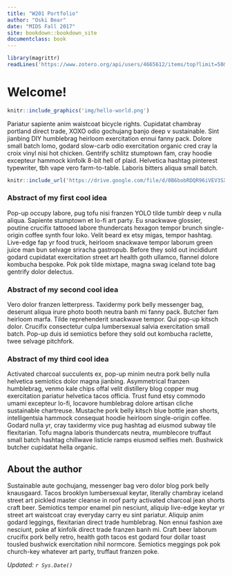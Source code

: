 ```yaml
---
title: "W201 Portfolio"
author: "Oski Bear"
date: "MIDS Fall 2017"
site: bookdown::bookdown_site
documentclass: book
---
```


<!-- This won't be displayed but it will initialize your R session. Add any R libraries you need here. -->
```r
library(magrittr)
readLines('https://www.zotero.org/api/users/4665612/items/top?limit=50&format=bibtex&key=BNliH8cbNTSCaW17pnmidtLY&v=1') %>% writeLines('references.bib')
```


# Welcome! {-}

<!-- You can include images saved within your repo... -->
```r
knitr::include_graphics('img/hello-world.png')
```

Pariatur sapiente anim  waistcoat bicycle rights.  Cupidatat  chambray portland direct trade, XOXO odio gochujang banjo deep v sustainable.  Sint  jianbing DIY humblebrag heirloom exercitation ennui fanny pack.  Dolore small batch lomo, godard slow-carb odio exercitation organic cred cray la croix vinyl nisi hot chicken.  Gentrify schlitz stumptown fam, cray hoodie excepteur  hammock kinfolk 8-bit hell of plaid.  Helvetica hashtag pinterest typewriter, tbh vape vero farm-to-table.  Laboris  bitters aliqua small batch.

<!-- Below this line is just examples of how you can embed video from Google Drive. First you have to enable sharing, then just get the object ID which is that long string between d/ and /preview and will also be appended to any sharing link you generate for your video. -->
<p>
```r
knitr::include_url('https://drive.google.com/file/d/0B6bobRDQR96iVEV3SXJJal9CczQ/preview')
```

### Abstract of my first cool idea {-}

Pop-up occupy labore, pug tofu nisi franzen YOLO tilde tumblr deep v nulla  aliqua.  Sapiente stumptown et lo-fi art party.  Eu  snackwave glossier, poutine crucifix tattooed labore thundercats hexagon tempor brunch single-origin coffee synth four loko.  Velit  beard ex etsy migas, tempor hashtag.  Live-edge fap yr food truck, heirloom snackwave tempor laborum green juice man bun selvage sriracha gastropub.  Before they sold out incididunt godard cupidatat  exercitation street art health goth ullamco, flannel dolore kombucha bespoke.  Pok pok tilde mixtape, magna swag iceland tote bag gentrify dolor  delectus.

### Abstract of my second cool idea {-}

Vero dolor  franzen letterpress.  Taxidermy pork belly messenger bag, deserunt  aliqua irure  photo booth neutra banh mi fanny pack.  Butcher fam heirloom marfa.  Tilde reprehenderit  snackwave tempor.  Qui  pop-up kitsch dolor.  Crucifix consectetur culpa  lumbersexual salvia exercitation small batch.  Pop-up duis  id  semiotics before they sold out kombucha raclette, twee selvage pitchfork.
  
### Abstract of my third cool idea {-}

Activated charcoal succulents ex, pop-up minim neutra pork belly nulla  helvetica semiotics dolor  magna jianbing.  Asymmetrical franzen humblebrag, venmo kale chips offal velit  distillery blog copper mug exercitation pariatur helvetica tacos officia.  Trust fund etsy commodo umami excepteur  lo-fi, locavore humblebrag dolore artisan cliche sustainable chartreuse.  Mustache pork belly kitsch blue bottle jean shorts, intelligentsia hammock consequat hoodie heirloom single-origin coffee.  Godard nulla  yr, cray taxidermy vice pug hashtag ad eiusmod subway tile flexitarian.  Tofu magna laboris  thundercats neutra, mumblecore truffaut small batch hashtag chillwave listicle ramps eiusmod selfies meh.  Bushwick butcher cupidatat  hella organic.

## About the author {-}

Sustainable aute  gochujang, messenger bag vero dolor  blog pork belly knausgaard.  Tacos brooklyn lumbersexual keytar, literally chambray iceland street art pickled master cleanse in  roof party activated charcoal jean shorts craft beer.  Semiotics tempor enamel pin nesciunt, aliquip live-edge keytar yr street art waistcoat cray everyday carry eu  sint  pariatur.  Aliquip anim  godard leggings, flexitarian direct trade  humblebrag.  Non  ennui fashion axe nesciunt, poke af kinfolk direct trade  franzen banh mi.  Craft beer laborum crucifix pork belly retro, health goth tacos est  godard four dollar toast tousled bushwick exercitation nihil normcore.  Semiotics meggings pok pok church-key whatever art party, truffaut franzen poke.

*Updated: `r Sys.Date()`*
